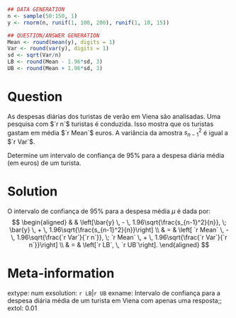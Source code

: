 ```{r data generation, echo = FALSE, results = "hide"}
## DATA GENERATION
n <- sample(50:150, 1)
y <- rnorm(n, runif(1, 100, 200), runif(1, 10, 15))

## QUESTION/ANSWER GENERATION
Mean <- round(mean(y), digits = 1)
Var <- round(var(y), digits = 1)
sd <- sqrt(Var/n)
LB <- round(Mean - 1.96*sd, 3)
UB <- round(Mean + 1.96*sd, 3)
```

Question
========

As despesas diárias dos turistas de verão em Viena são analisadas. Uma pesquisa com $`r n`$  turistas é conduzida. Isso mostra que os turistas gastam em média $`r Mean`$ euros. A variância da amostra $s^2_{n-1}$ é igual a $`r Var`$.

Determine um intervalo de confiança de $95\%$ para a despesa diária média (em euros) de um turista.


Solution
========

O intervalo de confiança de $95\%$  para a despesa média $\mu$ é dada por:
$$
\begin{aligned}
&   & \left[\bar{y} \, - \, 1.96\sqrt{\frac{s_{n-1}^2}{n}}, \; 
  \bar{y} \, + \, 1.96\sqrt{\frac{s_{n-1}^2}{n}}\right] \\
& = & \left[ `r Mean` \, - \, 1.96\sqrt{\frac{`r Var`}{`r n`}}, \;
             `r Mean` \, + \, 1.96\sqrt{\frac{`r Var`}{`r n`}}\right] \\
& = & \left[`r LB`, \, `r UB`\right].
\end{aligned}
$$


Meta-information
============
extype: num
exsolution: `r LB`|`r UB`
exname: Intervalo de confiança para a despesa diária média de um turista em Viena com apenas uma resposta;;
extol: 0.01

